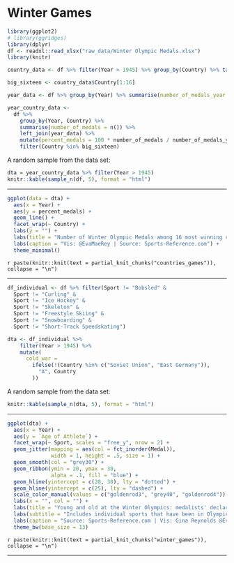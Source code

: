 # Winter Games

```r
library(ggplot2)
# library(ggridges)
library(dplyr)
df <- readxl::read_xlsx("raw_data/Winter Olympic Medals.xlsx")
library(knitr)
```

```r
country_data <- df %>% filter(Year > 1945) %>% group_by(Country) %>% tally() %>% arrange(desc(n))

big_sixteen <- country_data$Country[1:16]

year_data <- df %>% group_by(Year) %>% summarise(number_of_medals_year = n())

year_country_data <-
  df %>%
    group_by(Year, Country) %>%
    summarise(number_of_medals = n()) %>%
    left_join(year_data) %>%
    mutate(percent_medals = 100 * number_of_medals / number_of_medals_year) %>%
    filter(Country %in% big_sixteen)
```

A random sample from the data set: 
```r
dta = year_country_data %>% filter(Year > 1945)
knitr::kable(sample_n(df, 5), format = "html")
```

---

```r
ggplot(data = dta) + 
  aes(x = Year) +
  aes(y = percent_medals) +
  geom_line() + 
  facet_wrap(~ Country) +
  labs(y = "") +
  labs(title = "Number of Winter Olympic Medals among 16 most winning countries, 1948-2014") +
  labs(caption = "Vis: @EvaMaeRey | Source: Sports-Reference.com") +
  theme_minimal()
```


`r paste(knitr::knit(text = partial_knit_chunks("countries_games")), collapse = "\n")`

---

```r
df_individual <- df %>% filter(Sport != "Bobsled" &
  Sport != "Curling" &
  Sport != "Ice Hockey" &
  Sport != "Skeleton" &
  Sport != "Freestyle Skiing" &
  Sport != "Snowboarding" &
  Sport != "Short-Track Speedskating")

dta <- df_individual %>%
    filter(Year > 1945) %>%
    mutate(
      cold_war =
        ifelse(!(Country %in% c("Soviet Union", "East Germany")),
          "A", Country
        ))


```

A random sample from the data set: 
```r
knitr::kable(sample_n(dta, 5), format = "html")
```

---

```r
ggplot(dta) +
  aes(x = Year) +
  aes(y = `Age of Athlete`) +
  facet_wrap(~ Sport, scales = "free_y", nrow = 2) +
  geom_jitter(mapping = aes(col = fct_inorder(Medal)), 
              width = 1, height = .5, size = 1) +
  geom_smooth(col = "grey30") +
  geom_ribbon(ymin = 20, ymax = 30, 
              alpha = .1, fill = "blue") +
  geom_hline(yintercept = c(20, 30), lty = "dotted") +
  geom_hline(yintercept = c(25), lty = "dashed") +
  scale_color_manual(values = c("goldenrod3", "grey40", "goldenrod4")) +
  labs(x = "", col = "") +
  labs(title = "Young and old at the Winter Olympics: medalists' declared ages have risen in recent years") + 
  labs(subtitle = "Includes individual sports that have been in Olympic since 1965") +
  labs(caption = "Source: Sports-Reference.com | Vis: Gina Reynolds @EvaMaeRey \nValues 'jittered' to reduce overplotting") +
  theme_bw(base_size = 13)
```



`r paste(knitr::knit(text = partial_knit_chunks("winter_games")), collapse = "\n")`

---
